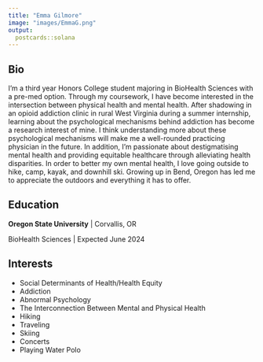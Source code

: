 ```yaml
---
title: "Emma Gilmore"
image: "images/EmmaG.png"
output:
  postcards::solana
---
```

 
## Bio

I'm a third year Honors College student majoring in BioHealth Sciences with a pre-med option. Through my coursework, I have become interested in the intersection between physical health and mental health. After shadowing in an opioid addiction clinic in rural West Virginia during a summer internship, learning about the psychological mechanisms behind addiction has become a research interest of mine. I think understanding more about these psychological mechanisms will make me a well-rounded practicing physician in the future. In addition, I'm passionate about destigmatising mental health and providing equitable healthcare through alleviating health disparities. In order to better my own mental health, I love going outside to hike, camp, kayak, and downhill ski. Growing up in Bend, Oregon has led me to appreciate the outdoors and everything it has to offer.

## Education

**Oregon State University** | Corvallis, OR

BioHealth Sciences | Expected June 2024

## Interests

* Social Determinants of Health/Health Equity
* Addiction 
* Abnormal Psychology
* The Interconnection Between Mental and Physical Health
* Hiking
* Traveling
* Skiing  
* Concerts
* Playing Water Polo
